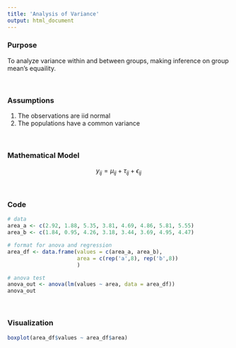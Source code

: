 ```yaml
---
title: 'Analysis of Variance'
output: html_document
---
```


### Purpose

To analyze variance within and between groups, making inference on group mean's equaility.

<br>

### Assumptions

1. The observations are iid normal
2. The populations have a common variance 


<br>

### Mathematical Model


$$y_{ij} = \mu_{ij} + \tau_{ij} + \epsilon_{ij}$$

<br>

### Code


```r
# data
area_a <- c(2.92, 1.88, 5.35, 3.81, 4.69, 4.86, 5.81, 5.55)
area_b <- c(1.84, 0.95, 4.26, 3.18, 3.44, 3.69, 4.95, 4.47)

# format for anova and regression
area_df <- data.frame(values = c(area_a, area_b),
                      area = c(rep('a',8), rep('b',8))
                      )

# anova test
anova_out <- anova(lm(values ~ area, data = area_df))
anova_out
```

<br>

### Visualization

```r
boxplot(area_df$values ~ area_df$area)
```





